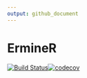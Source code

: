 ```yaml
---
output: github_document
---
```

# ErmineR

[![Build Status](https://travis-ci.org/PavlidisLab/ermineR.svg?branch=master)](https://travis-ci.org/PavlidisLab/ermineR)[![codecov](https://codecov.io/gh/PavlidisLab/ermineR/branch/master/graph/badge.svg)](https://codecov.io/gh/PavlidisLab/ermineR)




